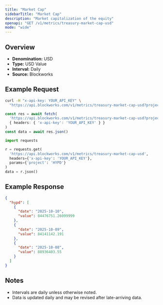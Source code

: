 ```yaml
---
title: "Market Cap"
sidebarTitle: "Market Cap"
description: "Market capitalization of the equity"
openapi: "GET /v1/metrics/treasury-market-cap-usd"
mode: "wide"
---
```


## Overview

- **Denomination:** USD
- **Type:** USD Value
- **Interval:** Daily
- **Source:** Blockworks

## Example Request

<CodeGroup>

```bash cURL
curl -H "x-api-key: YOUR_API_KEY" \
  "https://api.blockworks.com/v1/metrics/treasury-market-cap-usd?project=HYPD"
```

```typescript TypeScript
const res = await fetch(
  'https://api.blockworks.com/v1/metrics/treasury-market-cap-usd?project=HYPD',
  { headers: { 'x-api-key': 'YOUR_API_KEY' } }
)
const data = await res.json()
```

```python Python
import requests

r = requests.get(
  'https://api.blockworks.com/v1/metrics/treasury-market-cap-usd',
  headers={'x-api-key': 'YOUR_API_KEY'},
  params={'project': 'HYPD'}
)
data = r.json()
```

</CodeGroup>

## Example Response

```json
{
  "hypd": [
    {
      "date": "2025-10-10",
      "value": 84476751.26099999
    },
    {
      "date": "2025-10-09",
      "value": 84141142.191
    },
    {
      "date": "2025-10-08",
      "value": 88936403.55
    }
  ]
}
```

## Notes
- Intervals are daily unless otherwise noted.
- Data is updated daily and may be revised after late-arriving data.